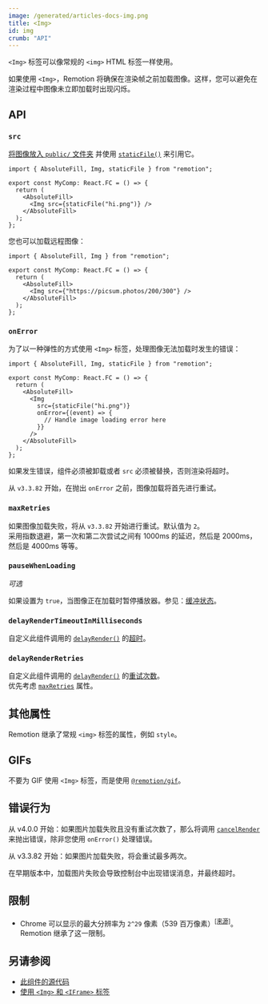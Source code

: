 ```yaml
---
image: /generated/articles-docs-img.png
title: <Img>
id: img
crumb: "API"
---
```


`<Img>` 标签可以像常规的 `<img>` HTML 标签一样使用。

如果使用 `<Img>`，Remotion 将确保在渲染帧之前加载图像。这样，您可以避免在渲染过程中图像未立即加载时出现闪烁。

## API

### `src`

[将图像放入 `public/` 文件夹](/docs/assets) 并使用 [`staticFile()`](/docs/staticfile) 来引用它。

```tsx twoslash
import { AbsoluteFill, Img, staticFile } from "remotion";

export const MyComp: React.FC = () => {
  return (
    <AbsoluteFill>
      <Img src={staticFile("hi.png")} />
    </AbsoluteFill>
  );
};
```

您也可以加载远程图像：

```tsx twoslash
import { AbsoluteFill, Img } from "remotion";

export const MyComp: React.FC = () => {
  return (
    <AbsoluteFill>
      <Img src={"https://picsum.photos/200/300"} />
    </AbsoluteFill>
  );
};
```

### `onError`

为了以一种弹性的方式使用 `<Img>` 标签，处理图像无法加载时发生的错误：

```tsx twoslash
import { AbsoluteFill, Img, staticFile } from "remotion";

export const MyComp: React.FC = () => {
  return (
    <AbsoluteFill>
      <Img
        src={staticFile("hi.png")}
        onError={(event) => {
          // Handle image loading error here
        }}
      />
    </AbsoluteFill>
  );
};
```

如果发生错误，组件必须被卸载或者 `src` 必须被替换，否则渲染将超时。

从 `v3.3.82` 开始，在抛出 `onError` 之前，图像加载将首先进行重试。

### `maxRetries`<AvailableFrom v="3.3.82"/>

如果图像加载失败，将从 `v3.3.82` 开始进行重试。默认值为 `2`。  
采用指数退避，第一次和第二次尝试之间有 1000ms 的延迟，然后是 2000ms，然后是 4000ms 等等。

### `pauseWhenLoading`<AvailableFrom v="4.0.111"/>

_可选_

如果设置为 `true`，当图像正在加载时暂停播放器。参见：[缓冲状态](/docs/player/buffer-state)。

### `delayRenderTimeoutInMilliseconds`<AvailableFrom v="4.0.140" />

自定义此组件调用的 [`delayRender()`](/docs/delay-render) 的[超时](/docs/delay-render#modifying-the-timeout)。

### `delayRenderRetries`<AvailableFrom v="4.0.140" />

自定义此组件调用的 [`delayRender()`](/docs/delay-render) 的[重试次数](/docs/delay-render#retrying)。  
优先考虑 [`maxRetries`](#maxretries) 属性。

## 其他属性

Remotion 继承了常规 `<img>` 标签的属性，例如 `style`。

## GIFs

不要为 GIF 使用 `<Img>` 标签，而是使用 [`@remotion/gif`](/docs/gif)。

## 错误行为

从 v4.0.0 开始：如果图片加载失败且没有重试次数了，那么将调用 [`cancelRender`](/docs/cancel-render) 来抛出错误，除非您使用 `onError()` 处理错误。

从 v3.3.82 开始：如果图片加载失败，将会重试最多两次。

在早期版本中，加载图片失败会导致控制台中出现错误消息，并最终超时。

## 限制

- Chrome 可以显示的最大分辨率为 `2^29` 像素（539 百万像素）<sup><a href="https://stackoverflow.com/questions/57223559/what-is-the-maximum-image-dimensions-supported-in-desktop-chrome#:~:text=than%202%5E29-,(539MP)">[来源]</a></sup>。Remotion 继承了这一限制。

## 另请参阅

- [此组件的源代码](https://github.com/remotion-dev/remotion/blob/main/packages/core/src/Img.tsx)
- [使用 `<Img>` 和 `<IFrame>` 标签](/docs/use-img-and-iframe)
